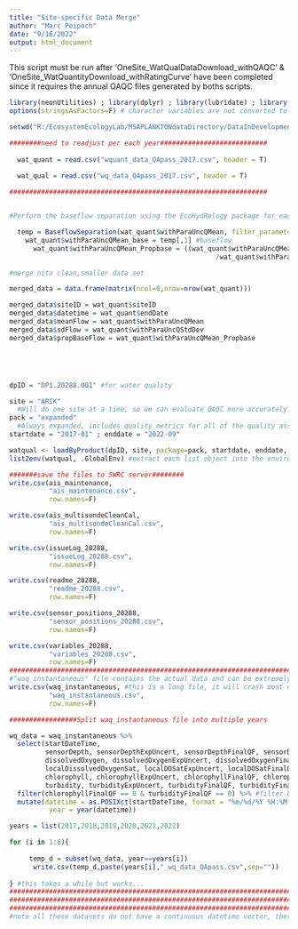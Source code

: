 ```yaml
---
title: "Site-specific Data Merge"
author: "Marc Peipoch"
date: "9/16/2022"
output: html_document
---
```


This script must be run after 'OneSite_WatQualDataDownload_withQAQC' & 'OneSite_WatQuantityDownload_withRatingCurve' have been completed since it requires the annual QAQC files generated by boths scripts.


```r
library(neonUtilities) ; library(dplyr) ; library(lubridate) ; library(EcoHydRology)
options(stringsAsFactors=F) # character variables are not converted to factors

setwd("R:/EcosystemEcologyLab/MSAPLANKTONdataDirectory/DataInDevelopment/NEONData/ARIK/01_input")

########need to readjust per each year###########################
  
  wat_quant = read.csv("wquant_data_QApass_2017.csv", header = T)
  
  wat_qual = read.csv("wq_data_QApass_2017.csv", header = T)

#################################################################


#Perform the baseflow separation using the EcoHydRology package for each water year. This will return a 2 column data frame with nrow = length of input streamflow data. The first column contains baseflow, while the second contains quickflow, both in the same units as the input.

  temp = BaseflowSeparation(wat_quant$withParaUncQMean, filter_parameter = 0.925, passes = 3)
    wat_quant$withParaUncQMean_base = temp[,1] #baseflow
      wat_quant$withParaUncQMean_Propbase = ((wat_quant$withParaUncQMean - wat_quant$withParaUncQMean_base)
                                                    /wat_quant$withParaUncQMean) #percent of instant flow classified as baseflow

#merge nito clean,smaller data set

merged_data = data.frame(matrix(ncol=0,nrow=nrow(wat_quant)))

merged_data$siteID = wat_quant$siteID
merged_data$datetime = wat_quant$endDate
merged_data$meanFlow = wat_quant$withParaUncQMean
merged_data$sdFlow = wat_quant$withParaUncQStdDev
merged_data$propBaseFlow = wat_quant$withParaUncQMean_Propbase





dpID = "DP1.20288.001" #for water quality

site = "ARIK"
  #Will do one site at a time, so we can evaluate QAQC more accurately 
pack = "expanded"
  #Always expanded, includes quality metrics for all of the quality assessment and quality control analyses.
startdate = "2017-01" ; enddate = "2022-09"

watqual <- loadByProduct(dpID, site, package=pack, startdate, enddate, check.size=FALSE) #returns a list with all data frames
list2env(watqual, .GlobalEnv) #extract each list object into the environment (don't do this if working with multiple sites)

#######save the files to SWRC server########
write.csv(ais_maintenance, 
          "ais_maintenance.csv", 
          row.names=F)

write.csv(ais_multisondeCleanCal, 
          "ais_multisondeCleanCal.csv", 
          row.names=F)

write.csv(issueLog_20288, 
          "issueLog_20288.csv", 
          row.names=F)

write.csv(readme_20288, 
          "readme_20288.csv", 
          row.names=F)

write.csv(sensor_positions_20288, 
          "sensor_positions_20288.csv", 
          row.names=F)

write.csv(variables_20288, 
          "variables_20288.csv", 
          row.names=F)
############################################################################################################################
#"waq_instantaneous" file contains the actual data and can be extremely large for some sites, isolate parameters before downloading
write.csv(waq_instantaneous, #this is a long file, it will crash most of the times
          "waq_instantaneous.csv", 
          row.names=F)

#################Split waq_instantaneous file into multiple years

wq_data = waq_instantaneous %>%
  select(startDateTime, 
         sensorDepth, sensorDepthExpUncert, sensorDepthFinalQF, sensorDepthFinalQFSciRvw,
         dissolvedOxygen, dissolvedOxygenExpUncert, dissolvedOxygenFinalQF, dissolvedOxygenFinalQFSciRvw, 
         localDissolvedOxygenSat, localDOSatExpUncert, localDOSatFinalQF, localDOSatFinalQFSciRvw,
         chlorophyll, chlorophyllExpUncert, chlorophyllFinalQF, chlorophyllFinalQFSciRvw,
         turbidity, turbidityExpUncert, turbidityFinalQF, turbidityFinalQFSciRvw) %>%
  filter(chlorophyllFinalQF == 0 & turbidityFinalQF == 0) %>% #filter by chl and turbidity values of acceptable quality
  mutate(datetime = as.POSIXct(startDateTime, format = "%m/%d/%Y %H:%M:%S"),
          year = year(datetime))

years = list(2017,2018,2019,2020,2021,2022)

for (i in 1:6){
  
     temp_d = subset(wq_data, year==years[i])
      write.csv(temp_d,paste(years[i],"_wq_data_QApass.csv",sep=""))
       
} #this takes a while but works...
###################################################################################################
###################################################################################################
###################################################################################################
#note all these datasets do not have a continuous datetime vector, there are breaks that are not filled with NA observations



```


